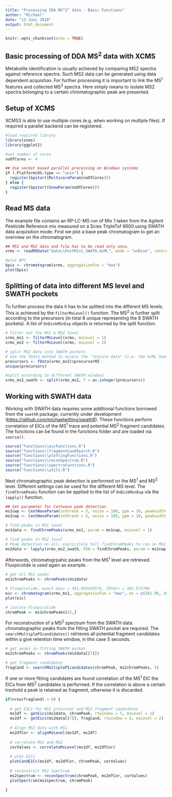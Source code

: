 ```yaml
---
title: "Processing IDA MS^2^ data - Basic Functions"
author: "Michael"
date: "13 Juni 2018"
output: html_document
---
```


```r
knitr::opts_chunk$set(echo = TRUE)
```

## Basic processing of DDA MS^2^ data with XCMS

Metabolite identification is usually achieved by comparing MS2 spectra against reference spectra. Such MS2 data can be generated using data dependent acquistion. For further processing it is important to link the MS^1^ features and collected MS^2^ spectra. Here simply means to isolate MS2 spectra belonging to a certain chromatographic peak are presented.

## Setup of XCMS

XCMS3 is able to use multiple cores (e.g. when working on multiple files). If required a parallel backend can be registered.
```r
#load required library
library(xcms)
library(ggplot2)

#set number of cores
noOfCores <- 4

## Use socket based parallel processing on Windows systems
if (.Platform$OS.type == "unix") {
  register(bpstart(MulticoreParam(noOfCores)))
} else {
  register(bpstart(SnowParam(noOfCores)))
}
```

## Read MS data

The example file contains an RP-LC-MS run of Mix 1 taken from the Agilent Pesticide Reference mix measured on a Sciex TripleTof 6600 using SWATH data acquisition mode. First we plot a base peak chromatogram to get an overview on the chromatogram.
```r
## MS1 and MS2 data and file has to be read only once.
xrms <- readMSData("data\\PestMix1_SWATH.mzML", mode = "onDisk", centroided = TRUE)

#plot BPC
bpis <- chromatogram(xrms, aggregationFun = "max")
plot(bpis)
```

## Splitting of data into different MS level and SWATH pockets

To further process the data it has to be splitted into the different MS levels. This is achieved by the <code>filterMsLevel()</code> function. The MS^2^ is further split according to the precursors (in total 8 unique representing the 8 SWATH pockets). A list of <code>OnDiskMSnExp</code> objects is returned by the split function.

```r
# filter out the MS1 & MS2 level
xrms_ms1 <- filterMsLevel(xrms, msLevel = 1)
xrms_ms2 <- filterMsLevel(xrms, msLevel = 2)

# split MS2 data into SWATH pockets
# Use the fData method to access the "feature data" (i.e. the mzML header)
precursors <- fData(xrms_ms2)$precursorMZ
unique(precursors)

#split according to different SWATH windows
xrms_ms2_swath <- split(xrms_ms2, f = as.integer(precursors))
```

## Working with SWATH data

Working with SWATH data requires some additional functions borrowed from the <code>swathR</code> package, currently under development (<https://github.com/michaelwitting/swathR>). These functions perform correlation of EICs of the MS^1^ trace and potential MS^2^ fragment candidates. The functions can be found in the functions folder and are loaded via <code>source()</code>.

```r
source("functions\\eicFunctions.R")
source("functions\\fragmentCandSearch.R")
source("functions\\plottingFunctions.R")
source("functions\\reconSpectrum.R")
source("functions\\spectraFunctions.R")
source("functions\\utils.R")
```

Next chromatographic peak detection is performed on the MS^1^ and MS^2^ level. Different settings can be used for the different MS level. The <code>findChromPeaks</code> function can be applied to the list of <code>OnDiskMsnExp</code> via the <code>lapply()</code> function.

```r
## Set parameter for Centwave peak detection
ms1cwp <- CentWaveParam(snthresh = 5, noise = 100, ppm = 10, peakwidth = c(3,30))
ms2cwp <- CentWaveParam(snthresh = 5, noise = 100, ppm = 10, peakwidth = c(3,30))

# find peaks in MS1 level
ms1data <- findChromPeaks(xrms_ms1, param = ms1cwp, msLevel = 1)

# find peaks in MS2 level
# Peak detection on all; explicitely tell findChromPeaks to run on MS2
ms2data <- lapply(xrms_ms2_swath, FUN = findChromPeaks, param = ms2cwp, msLevel = 2)
```

Afterwards, chromatogrpahic peaks from the MS^1^ level are retrieved. Fluopicolide is used again as example.

```r
# get all MS1 peaks
ms1chromPeaks <- chromPeaks(ms1data)

# Fluopicolide, exact mass = 381.965430576, [M+H]+ = 382.972706
eic <- chromatogram(xrms_ms1, aggregationFun = "max", mz = c(382.96, 382.98), rt = c(430,450))
plot(eic)

# isolate Fluopicolide
chromPeak <- ms1chromPeaks[41,]
```

For reconstruction of a MS^2^ spectrum from the SWATH data chromatographic peaks from the fitting SWATH pocket are required. The <code>searchMultiplePIcandidates()</code> retrieves all potential fragment candidates within a give retention time window, in this case 5 seconds.

```r
# get peaks in fitting SWATH pocket
ms2chromPeaks <- chromPeaks(ms2data[[7]])

# get fragment candidates
fragCand <- searchMultiplePIcandidates(chromPeak, ms2chromPeaks, 5)
```

If one or more fitting candidates are found correlation of the MS^1^ EIC the EICs from MS^2^ candidates is performed. If the correlation is above a certain treshold a peak is retained as fragment, otherwise it is discarded.

```r
if(nrow(fragCand) > 0) {
  
  # get EICs for MS1 precursor and MS2 fragment candidates
  ms1df <- getEics(ms1data, chromPeak, rtwindow = 5, msLevel = 1)
  ms2df <- getEics(ms2data[[7]], fragCand, rtwindow = 5, msLevel = 2)
  
  # Align MS2 data with MS1
  ms2dfCor <- alignMsLevel(ms1df, ms2df)
  
  # correlate MS1 and MS2
  corValues <- correlateMsLevel(ms1df, ms2dfCor)
  
  # plot EICs
  plotCandEICs(ms1df, ms2dfCor, chromPeak, corValues)
  
  # reconstruct MS2 spectrum
  ms2spectrum <- reconSpectrum(chromPeak, ms2dfCor, corValues)
  plotSpectrum(ms2spectrum, chromPeak)
  
}
```


